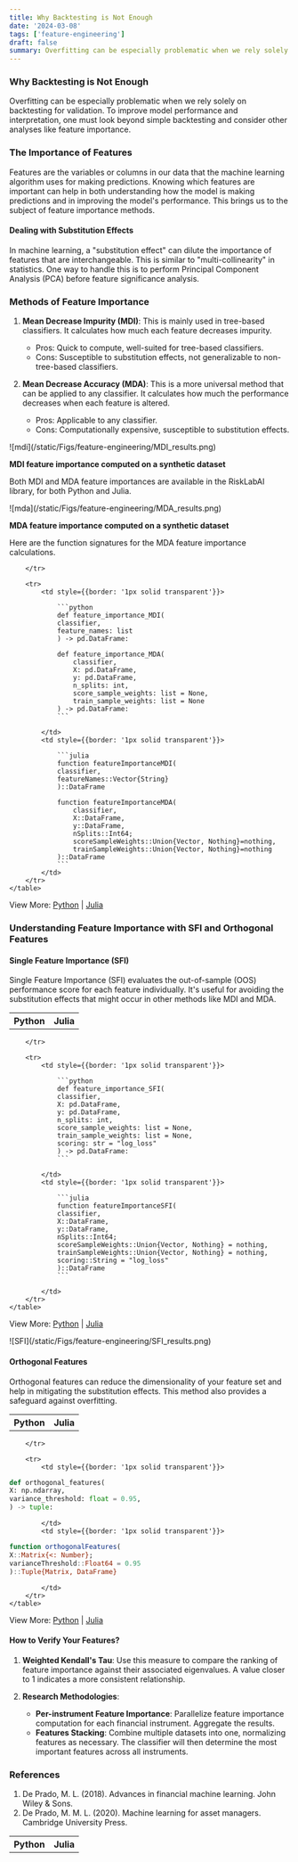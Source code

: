 ```yaml
---
title: Why Backtesting is Not Enough
date: '2024-03-08'
tags: ['feature-engineering']
draft: false
summary: Overfitting can be especially problematic when we rely solely on backtesting for validation. To improve model performance and interpretation, one must look beyond simple backtesting and consider other analyses like feature importance.
---
```


<TOCInline toc={props.toc} exclude="Why Backtesting is Not Enough" asDisclosure/>
<div style={{marginBottom: '2rem'}}/>

### Why Backtesting is Not Enough

Overfitting can be especially problematic when we rely solely on backtesting for validation. To improve model performance and interpretation, one must look beyond simple backtesting and consider other analyses like feature importance.

### The Importance of Features

Features are the variables or columns in our data that the machine learning algorithm uses for making predictions. Knowing which features are important can help in both understanding how the model is making predictions and in improving the model's performance. This brings us to the subject of feature importance methods.

#### Dealing with Substitution Effects

In machine learning, a "substitution effect" can dilute the importance of features that are interchangeable. This is similar to "multi-collinearity" in statistics. One way to handle this is to perform Principal Component Analysis (PCA) before feature significance analysis.

### Methods of Feature Importance

1. **Mean Decrease Impurity (MDI)**: This is mainly used in tree-based classifiers. It calculates how much each feature decreases impurity.

    - Pros: Quick to compute, well-suited for tree-based classifiers.
    - Cons: Susceptible to substitution effects, not generalizable to non-tree-based classifiers.

2. **Mean Decrease Accuracy (MDA)**: This is a more universal method that can be applied to any classifier. It calculates how much the performance decreases when each feature is altered.

    - Pros: Applicable to any classifier.
    - Cons: Computationally expensive, susceptible to substitution effects.



<div className="my-1 overflow-hidden px-2 xl:my-1 xl:w-1/2 xl:px-2" style={{display: 'block', marginLeft: 'auto', marginRight: 'auto', width: '90%', alignItems: 'center', justifyContent: 'center'}}>
    ![mdi](/static/Figs/feature-engineering/MDI_results.png)
</div>

**MDI feature importance computed on a synthetic dataset**

Both MDI and MDA feature importances are available in the RiskLabAI library, for both Python and Julia.

<div className="my-1 overflow-hidden px-2 xl:my-1 xl:w-1/2 xl:px-2" style={{display: 'block', marginLeft: 'auto', marginRight: 'auto', width: '90%', alignItems: 'center', justifyContent: 'center'}}>
    ![mda](/static/Figs/feature-engineering/MDA_results.png)
</div>



**MDA feature importance computed on a synthetic dataset**

Here are the function signatures for the MDA feature importance calculations.


<div style={{display: 'flex', justifyContent: 'center'}}>
    <table style={{tableLayout: 'fixed', width: '90%'}}>
        <tr>
            <th style={{width: '50%', textAlign: 'center', color: 'darkgoldenrod', fontFamily:'sans-serif', fontSize: '2rem',}}>Python</th>
            <th style={{width: '50%', textAlign: 'center', color: 'rebeccapurple', fontFamily:'sans-serif', fontSize: '2rem', }}>Julia</th>

        </tr>

        <tr>
            <td style={{border: '1px solid transparent'}}>

                ```python
                def feature_importance_MDI(
                classifier,
                feature_names: list
                ) -> pd.DataFrame:

                def feature_importance_MDA(
                    classifier,
                    X: pd.DataFrame,
                    y: pd.DataFrame,
                    n_splits: int,
                    score_sample_weights: list = None,
                    train_sample_weights: list = None
                ) -> pd.DataFrame:
                ```

            </td>
            <td style={{border: '1px solid transparent'}}>

                ```julia
                function featureImportanceMDI(
                classifier,
                featureNames::Vector{String}
                )::DataFrame

                function featureImportanceMDA(
                    classifier,
                    X::DataFrame,
                    y::DataFrame,
                    nSplits::Int64;
                    scoreSampleWeights::Union{Vector, Nothing}=nothing,
                    trainSampleWeights::Union{Vector, Nothing}=nothing
                )::DataFrame
                ```
            </td>
        </tr>
    </table>
</div>

View More: [Python](https://www.github.com/risklabai/RiskLabAI.py) | [Julia](https://www.github.com/risklabai/RiskLabAI.jl)


### Understanding Feature Importance with SFI and Orthogonal Features

#### Single Feature Importance (SFI)
Single Feature Importance (SFI) evaluates the out-of-sample (OOS) performance score for each feature individually. It's useful for avoiding the substitution effects that might occur in other methods like MDI and MDA. 

<div style={{display: 'flex', justifyContent: 'center'}}>
    <table style={{tableLayout: 'fixed', width: '90%'}}>
        <tr>
            <th style={{width: '50%', textAlign: 'center', color: 'darkgoldenrod', fontFamily:'sans-serif', fontSize: '2rem',}}>Python</th>
            <th style={{width: '50%', textAlign: 'center', color: 'rebeccapurple', fontFamily:'sans-serif', fontSize: '2rem', }}>Julia</th>

        </tr>

        <tr>
            <td style={{border: '1px solid transparent'}}>

                ```python
                def feature_importance_SFI(
                classifier,
                X: pd.DataFrame,
                y: pd.DataFrame,
                n_splits: int,
                score_sample_weights: list = None,
                train_sample_weights: list = None,
                scoring: str = "log_loss"
                ) -> pd.DataFrame:
                ```

            </td>
            <td style={{border: '1px solid transparent'}}>

                ```julia
                function featureImportanceSFI(
                classifier,
                X::DataFrame,
                y::DataFrame,
                nSplits::Int64;
                scoreSampleWeights::Union{Vector, Nothing} = nothing,
                trainSampleWeights::Union{Vector, Nothing} = nothing,
                scoring::String = "log_loss"
                )::DataFrame
                ```

            </td>
        </tr>
    </table>
</div>

View More: [Python](https://www.github.com/risklabai/RiskLabAI.py) | [Julia](https://www.github.com/risklabai/RiskLabAI.jl)


<div className="my-1 overflow-hidden px-2 xl:my-1 xl:w-1/2 xl:px-2" style={{display: 'block', marginLeft: 'auto', marginRight: 'auto', width: '90%', alignItems: 'center', justifyContent: 'center'}}>
    ![SFI](/static/Figs/feature-engineering/SFI_results.png)
</div>


#### Orthogonal Features
Orthogonal features can reduce the dimensionality of your feature set and help in mitigating the substitution effects. This method also provides a safeguard against overfitting.

<div style={{display: 'flex', justifyContent: 'center'}}>
    <table style={{tableLayout: 'fixed', width: '90%'}}>
        <tr>
            <th style={{width: '50%', textAlign: 'center', color: 'darkgoldenrod', fontFamily:'sans-serif', fontSize: '2rem',}}>Python</th>
            <th style={{width: '50%', textAlign: 'center', color: 'rebeccapurple', fontFamily:'sans-serif', fontSize: '2rem', }}>Julia</th>

        </tr>

        <tr>
            <td style={{border: '1px solid transparent'}}>

```python
def orthogonal_features(
X: np.ndarray,
variance_threshold: float = 0.95,
) -> tuple:
```

            </td>
            <td style={{border: '1px solid transparent'}}>

```julia
function orthogonalFeatures(
X::Matrix{<: Number};
varianceThreshold::Float64 = 0.95
)::Tuple{Matrix, DataFrame}
```

            </td>
        </tr>
    </table>
</div>

View More: [Python](https://www.github.com/risklabai/RiskLabAI.py) | [Julia](https://www.github.com/risklabai/RiskLabAI.jl)

#### How to Verify Your Features?

1. **Weighted Kendall's Tau**: Use this measure to compare the ranking of feature importance against their associated eigenvalues. A value closer to 1 indicates a more consistent relationship.

2. **Research Methodologies**:
    - **Per-instrument Feature Importance**: Parallelize feature importance computation for each financial instrument. Aggregate the results.
    - **Features Stacking**: Combine multiple datasets into one, normalizing features as necessary. The classifier will then determine the most important features across all instruments.

### References

1. De Prado, M. L. (2018). Advances in financial machine learning. John Wiley & Sons.
2. De Prado, M. M. L. (2020). Machine learning for asset managers. Cambridge University Press.